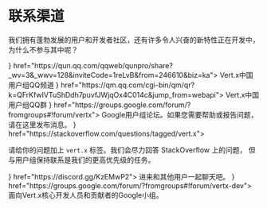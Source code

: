 
<Guide title="联系渠道">

# 联系渠道

我们拥有蓬勃发展的用户和开发者社区，还有许多令人兴奋的新特性正在开发中，
为什么不参与其中呢？

<Cards columns={2}>
  <Card title="Vert.x中国用户组QQ频道" icon={<TencentQQGuild />} href="https://qun.qq.com/qqweb/qunpro/share?_wv=3&_wwv=128&inviteCode=1reLvB&from=246610&biz=ka">
    Vert.x中国用户组QQ频道
  </Card>
  <Card title="Vert.x中国用户组QQ群" icon={<Tencentqq />} href="https://qm.qq.com/cgi-bin/qm/qr?k=QFrKfwIVTuShDdh7puvfJWjqOx4C014c&jump_from=webapi">
    Vert.x中国用户组QQ群
  </Card>
  <Card title="用户组" icon={<Googlemessages />} href="https://groups.google.com/forum/?fromgroups#!forum/vertx">
    Google用户组论坛。如果您需要帮助或报告问题，请在这里发布消息。
  </Card>
  <Card title="Stack Overflow" icon={<Stackoverflow />} href="https://stackoverflow.com/questions/tagged/vert.x">

请给你的问题加上 `vert.x` 标签。我们会尽力回答 StackOverflow 上的问题，
但与用户组保持联系是我们的更高优先级的任务。

  </Card>
  <Card title="Discord" icon={<Discord />} href="https://discord.gg/KzEMwP2">
    进来和其他用户一起聊天吧。
  </Card>
  <Card title="开发者组" icon={<Googlemessages />} href="https://groups.google.com/forum/?fromgroups#!forum/vertx-dev">
    面向Vert.x核心开发人员和贡献者的Google小组。
  </Card>
</Cards>

</Guide>
